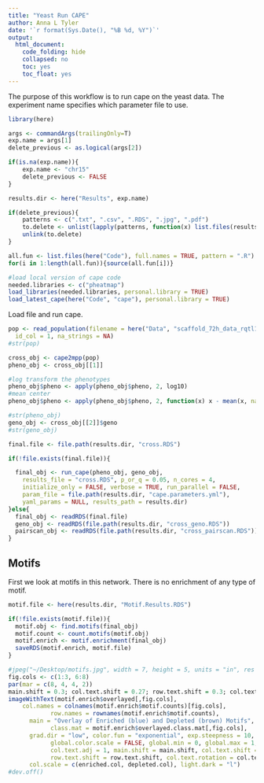 ```yaml
---
title: "Yeast Run CAPE"
author: Anna L Tyler
date: '`r format(Sys.Date(), "%B %d, %Y")`'
output: 
  html_document:
    code_folding: hide
    collapsed: no
    toc: yes
    toc_float: yes
---
```


The purpose of this workflow is to run cape on the yeast data.
The experiment name specifies which parameter file to use.

```r
library(here)

args <- commandArgs(trailingOnly=T)
exp.name = args[1]
delete_previous <- as.logical(args[2])

if(is.na(exp.name)){
    exp.name <- "chr15"
    delete_previous <- FALSE
}

results.dir <- here("Results", exp.name)
```

```r
if(delete_previous){
    patterns <- c(".txt", ".csv", ".RDS", ".jpg", ".pdf")
    to.delete <- unlist(lapply(patterns, function(x) list.files(results.dir, pattern = x, full.names = TRUE)))
    unlink(to.delete)
}
```

```r
all.fun <- list.files(here("Code"), full.names = TRUE, pattern = ".R")
for(i in 1:length(all.fun)){source(all.fun[i])}
```

```r
#load local version of cape code
needed.libraries <- c("pheatmap")
load_libraries(needed.libraries, personal.library = TRUE)
load_latest_cape(here("Code", "cape"), personal.library = TRUE)
```

Load file and run cape.

```r
pop <- read_population(filename = here("Data", "scaffold_72h_data_rqtl1_form_new_11_16_21.csv"),
  id_col = 1, na_strings = NA)
#str(pop)

cross_obj <- cape2mpp(pop)
pheno_obj <- cross_obj[[1]]

#log transform the phenotypes
pheno_obj$pheno <- apply(pheno_obj$pheno, 2, log10)
#mean center
pheno_obj$pheno <- apply(pheno_obj$pheno, 2, function(x) x - mean(x, na.rm = TRUE))

#str(pheno_obj)
geno_obj <- cross_obj[[2]]$geno
#str(geno_obj)

```


```r
final.file <- file.path(results.dir, "cross.RDS")

if(!file.exists(final.file)){

  final_obj <- run_cape(pheno_obj, geno_obj, 
    results_file = "cross.RDS", p_or_q = 0.05, n_cores = 4, 
    initialize_only = FALSE, verbose = TRUE, run_parallel = FALSE, 
    param_file = file.path(results.dir, "cape.parameters.yml"), 
    yaml_params = NULL, results_path = results.dir)
}else{
  final_obj <- readRDS(final.file)
  geno_obj <- readRDS(file.path(results.dir, "cross_geno.RDS"))
  pairscan_obj <- readRDS(file.path(results.dir, "cross_pairscan.RDS"))
}
```

## Motifs

First we look at motifs in this network. There is no enrichment of any 
type of motif.

```r
motif.file <- here(results.dir, "Motif.Results.RDS")

if(!file.exists(motif.file)){
  motif.obj <- find.motifs(final_obj)
  motif.count <- count.motifs(motif.obj)
  motif.enrich <- motif.enrichment(final_obj)
  saveRDS(motif.enrich, motif.file)
}

#jpeg("~/Desktop/motifs.jpg", width = 7, height = 5, units = "in", res = 300)
fig.cols <- c(1:3, 6:8)
par(mar = c(8, 4, 4, 2))
main.shift = 0.3; col.text.shift = 0.27; row.text.shift = 0.3; col.text.rotation = 45
imageWithText(motif.enrich$overlayed[,fig.cols], 
    col.names = colnames(motif.enrich$motif.counts)[fig.cols], 
			row.names = rownames(motif.enrich$motif.counts), 
      main = "Overlay of Enriched (blue) and Depleted (brown) Motifs", 
			class.mat = motif.enrich$overlayed.class.mat[,fig.cols], 
      grad.dir = "low", color.fun = "exponential", exp.steepness = 10, 
			global.color.scale = FALSE, global.min = 0, global.max = 1, cex = 1.2, 
			col.text.adj = 1, main.shift = main.shift, col.text.shift = col.text.shift, 
			row.text.shift = row.text.shift, col.text.rotation = col.text.rotation,
      col.scale = c(enriched.col, depleted.col), light.dark = "l")	 	
#dev.off()
```
